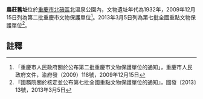 {{msg:重慶市文物保護單位
|名稱 = [[北溫泉抗戰遺群址|北溫泉抗戰遺群址]]-農莊
|編號 = 140
|圖片 = 農莊.JPG
|級別 = 6
|分類 = 
|時代 = 1937年-1946年
|地點 = [[北碚區|北碚區]]北溫泉公園
|坐標 = 
|登錄 = 2009年12月15日
}}
{{msg:重慶市文物保護單位
|名稱 = [[嘉陵江三峽鄉村建設舊址群|嘉陵江三峽鄉村建設舊址群]]-農莊舊址
|編號 = 1865
|圖片 = 農莊保護碑.JPG
|級別 = 107
|分類 = 
|時代 = 民國
|地点 = [[重慶市|重慶市]][[北碚區|北碚區]]
|坐標 =
|登錄 = 2013年3月5日
}}
'''農莊舊址'''位於[[重慶市|重慶市]][[北碚區|北碚區]]北溫泉公園內，文物遺址年代為1932年，2009年12月15日列為第二批重慶市文物保護單位<ref>「重慶市人民政府關於公布第二批重慶市文物保護單位的通知」，重慶市人民政府文件，渝府發（2009）118號，2009年12月15日</ref>。2013年3月5日列為第七批全國重點文物保護單位<ref>『國務院關於核定並公布第七批全國重點文物保護單位的通知』，國發〔2013〕13號，2013年3月5日</ref>。
== 註釋 ==
{{reflist}}
{{文物保護單位小作品}}
{{重慶全國重點文物保護單位}}